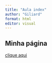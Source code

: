 ```yaml
---
title: "Aula index"
author: "Giliard"
format: html
editor: visual
---
```


## Minha página

[clique aqui](Pagina 2.html)
